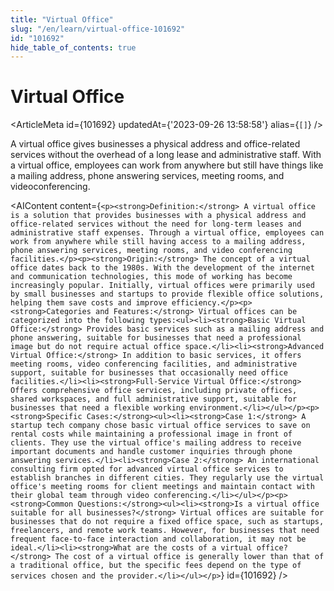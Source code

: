 ```yaml
---
title: "Virtual Office"
slug: "/en/learn/virtual-office-101692"
id: "101692"
hide_table_of_contents: true
---
```



# Virtual Office

<ArticleMeta id={101692} updatedAt={'2023-09-26 13:58:58'} alias={`[]`} />
<div className='border-solid border-b border-t-0 my-4 border-[var(--ifm-color-gray-300)]' />

A virtual office gives businesses a physical address and office-related services without the overhead of a long lease and administrative staff. With a virtual office, employees can work from anywhere but still have things like a mailing address, phone answering services, meeting rooms, and videoconferencing.

<AIContent content={`<p><strong>Definition:</strong> A virtual office is a solution that provides businesses with a physical address and office-related services without the need for long-term leases and administrative staff expenses. Through a virtual office, employees can work from anywhere while still having access to a mailing address, phone answering services, meeting rooms, and video conferencing facilities.</p><p><strong>Origin:</strong> The concept of a virtual office dates back to the 1980s. With the development of the internet and communication technologies, this mode of working has become increasingly popular. Initially, virtual offices were primarily used by small businesses and startups to provide flexible office solutions, helping them save costs and improve efficiency.</p><p><strong>Categories and Features:</strong> Virtual offices can be categorized into the following types:<ul><li><strong>Basic Virtual Office:</strong> Provides basic services such as a mailing address and phone answering, suitable for businesses that need a professional image but do not require actual office space.</li><li><strong>Advanced Virtual Office:</strong> In addition to basic services, it offers meeting rooms, video conferencing facilities, and administrative support, suitable for businesses that occasionally need office facilities.</li><li><strong>Full-Service Virtual Office:</strong> Offers comprehensive office services, including private offices, shared workspaces, and full administrative support, suitable for businesses that need a flexible working environment.</li></ul></p><p><strong>Specific Cases:</strong><ul><li><strong>Case 1:</strong> A startup tech company chose basic virtual office services to save on rental costs while maintaining a professional image in front of clients. They use the virtual office's mailing address to receive important documents and handle customer inquiries through phone answering services.</li><li><strong>Case 2:</strong> An international consulting firm opted for advanced virtual office services to establish branches in different cities. They regularly use the virtual office's meeting rooms for client meetings and maintain contact with their global team through video conferencing.</li></ul></p><p><strong>Common Questions:</strong><ul><li><strong>Is a virtual office suitable for all businesses?</strong> Virtual offices are suitable for businesses that do not require a fixed office space, such as startups, freelancers, and remote work teams. However, for businesses that need frequent face-to-face interaction and collaboration, it may not be ideal.</li><li><strong>What are the costs of a virtual office?</strong> The cost of a virtual office is generally lower than that of a traditional office, but the specific fees depend on the type of services chosen and the provider.</li></ul></p>`} id={101692} />
